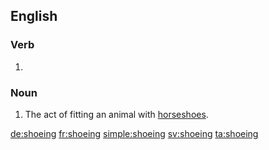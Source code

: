 ==English==

===Verb===
{{head|en}}

# {{present participle of|shoe|lang=en}}

===Noun===
{{en-noun}}

# The act of fitting an animal with [[horseshoe]]s.

[[de:shoeing]]
[[fr:shoeing]]
[[simple:shoeing]]
[[sv:shoeing]]
[[ta:shoeing]]